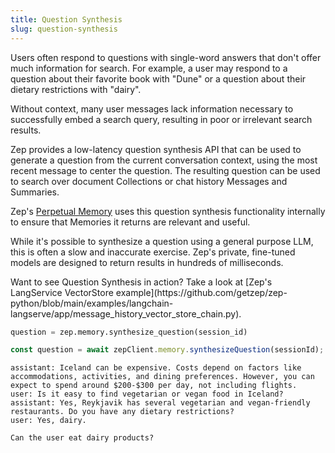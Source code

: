```yaml
---
title: Question Synthesis
slug: question-synthesis
---
```


Users often respond to questions with single-word answers that don't offer much information for search. 
For example, a user may respond to a question about their favorite book with "Dune" or a question about their
dietary restrictions with "dairy". 

<Info>
    Without context, many user messages lack information necessary to successfully embed
    a search query, resulting in poor or irrelevant search results.
</Info>

Zep provides a low-latency question synthesis API that can be used to generate a question from the current conversation context, using
the most recent message to center the question. The resulting question can be used to search over document Collections or 
chat history Messages and Summaries.

Zep's [Perpetual Memory](/chat-history-memory) uses this question synthesis functionality internally to ensure
that Memories it returns are relevant and useful.

While it's possible to synthesize a question using a general purpose LLM, this is often a slow and inaccurate exercise. 
Zep's private, fine-tuned models are designed to return results in hundreds of milliseconds.

<Info>
    Want to see Question Synthesis in action? Take a look at [Zep's LangService VectorStore example](https://github.com/getzep/zep-python/blob/main/examples/langchain-langserve/app/message_history_vector_store_chain.py).
</Info>

<Tabs group="sessions">

<Tab title="Python" group-key="python">

```Python
question = zep.memory.synthesize_question(session_id)
```

</Tab>
<Tab title="Typescript" group-key="ts">

```Typescript
const question = await zepClient.memory.synthesizeQuestion(sessionId);
```

</Tab>
</Tabs>

```Text
assistant: Iceland can be expensive. Costs depend on factors like accommodations, activities, and dining preferences. However, you can expect to spend around $200-$300 per day, not including flights.
user: Is it easy to find vegetarian or vegan food in Iceland?
assistant: Yes, Reykjavik has several vegetarian and vegan-friendly restaurants. Do you have any dietary restrictions?
user: Yes, dairy.
```
```Text
Can the user eat dairy products?
```